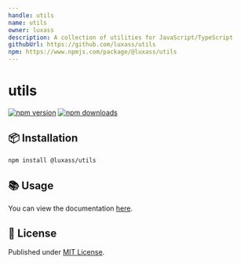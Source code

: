 ```yaml
---
handle: utils
name: utils
owner: luxass
description: A collection of utilities for JavaScript/TypeScript
githubUrl: https://github.com/luxass/utils
npm: https://www.npmjs.com/package/@luxass/utils
---
```


# utils

[![npm version][npm-version-src]][npm-version-href]
[![npm downloads][npm-downloads-src]][npm-downloads-href]

## 📦 Installation

```sh
npm install @luxass/utils
```

## 📚 Usage

You can view the documentation [here](https://www.jsdocs.io/package/@luxass/utils).

## 📄 License

Published under [MIT License](https://github.com/luxass/utils/blob/main/LICENSE).

[npm-version-src]: https://img.shields.io/npm/v/@luxass/utils?style=flat&colorA=18181B&colorB=4169E1

[npm-version-href]: https://npmjs.com/package/@luxass/utils

[npm-downloads-src]: https://img.shields.io/npm/dm/@luxass/utils?style=flat&colorA=18181B&colorB=4169E1

[npm-downloads-href]: https://npmjs.com/package/@luxass/utils
